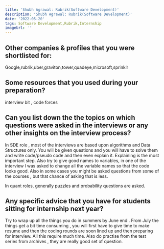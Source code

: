 ```yaml
---
title: 'Shubh Agrawal: Rubrik(Software Development)'
description: 'Shubh Agrawal: Rubrik(Software Development)'
date: '2022-05-20'
tags: Software Development,Rubrik,Internship
imageUrl: ''
---
```


## Other companies & profiles that you were shortlisted for:
Google,rubrik,uber,graviton,tower,quadeye,microsoft,sprinklr

## Some resources that you used during your preparation?
interview bit , code forces

## Can you list down the the topics on which questions were asked in the interviews or any other insights on the interview process?
In SDE role , most of the interviews are based upon algorithms and Data Structures only. You will be given questions and you will have to solve them and write code/pseudo code and then even explain it. Explaining is the most important step. Also try to give good names to variables, in one of the interview I was asked to change all the variable names so that the code looks good. Also in some cases you might be asked questions from some of the courses , but that chance of asking that is less.

In quant roles, generally  puzzles and probability questions are asked. 

## Any specific advice that you have for students sitting for internship next year?
Try to wrap up all the things you do in summers by June end . From July the things get a bit time consuming , you will first have to give time to make resume and then the coding rounds are soon lined up and then preparing for interview. All this require much time.
Also do practise from the test series from archives , they are really good set of question.


